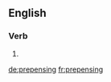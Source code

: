 ==English==

===Verb===
{{head|en|present participle}}

# {{present participle of|prepense|lang=en}}

[[de:prepensing]]
[[fr:prepensing]]